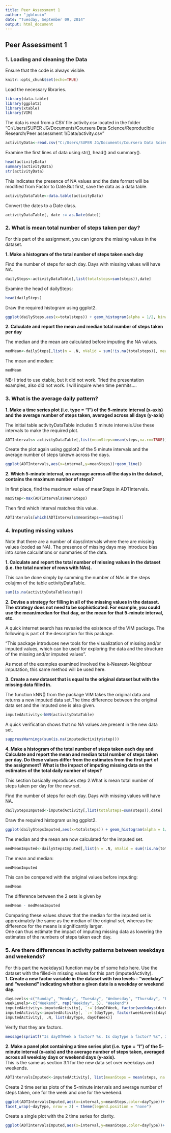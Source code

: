 ```yaml
---
title: Peer Assessment 1
author: "jgblouin"
date: "Tuesday, September 09, 2014"
output: html_document
---
```

## Peer Assessment 1

### 1. Loading and cleaning the Data

Ensure that the code is always visible.
```r
knitr::opts_chunk$set(echo=TRUE)
```

Load the necessary libraries.
```r
library(data.table)
library(ggplot2)
library(xtable)
library(VIM)
```
The data is read from a CSV file activity.csv located in the folder "C:/Users/SUPER JG/Documents/Coursera Data Science/Reproducible Research/Peer assessment 1/Data/activity.csv"

```r
activityData<-read.csv("C:/Users/SUPER JG/Documents/Coursera Data Science/ReproducibleResearch/Peer assessment 1/Data/activity.csv")
```
Examine the first lines of data using str(), head() and summary().
```r
head(activityData)
summary(activityData)
str(activityData)
```

This indicates the presence of NA values and the date format will be modified from Factor to Date.But first, save the data as a data table.
```r
activityDataTable<-data.table(activityData)
```
Convert the dates to a Date class.
```r
activityDataTable[, date := as.Date(date)]
```
### 2. What is mean total number of steps taken per day?

For this part of the assignment, you can ignore the missing values in the dataset.

**1. Make a histogram of the total number of steps taken each day**

Find the number of steps for each day. Days with missing values will have NA.
```r
dailySteps<-activityDataTable[,list(totalsteps=sum(steps)),date]
```
Examine the head of dailySteps:
```r
head(dailySteps)
```
Draw the required histogram using ggplot2.
```r
ggplot(dailySteps,aes(x=totalsteps)) + geom_histogram(alpha = 1/2, binwidth = 1000)
```

**2. Calculate and report the mean and median total number of steps taken per day**

The median and the mean are calculated before imputing the NA values.
```r
medMean<-dailySteps[,list(n = .N, nValid = sum(!is.na(totalsteps)), mean = mean(totalsteps,na.rm = TRUE), median = median(totalsteps, na.rm = TRUE))]
```
The mean and median:
```r
medMean
```
NB: I tried to use xtable, but it did not work. Tried the presentation examples, also did not work. I will inquire when time permits....

### 3. What is the average daily pattern?

**1. Make a time series plot (i.e. type = "l") of the 5-minute interval (x-axis) and the average number of steps taken, averaged across all days (y-axis)**

The initial table activityDataTable includes 5 minute intervals.Use these intervals to make the required plot.
```r
ADTIntervals<-activityDataTable[,list(meanSteps=mean(steps,na.rm=TRUE)),interval]
```
Create the plot again using ggplot2 of the 5 minute intervals and the average number of steps takewn across the days.
```r
ggplot(ADTIntervals,aes(x=interval,y=meanSteps))+geom_line()
```

**2. Which 5-minute interval, on average across all the days in the dataset, contains the maximum number of steps?**

In first place, find the maximum value of meanSteps in ADTIntervals.
```r
maxStep<-max(ADTIntervals$meanSteps)
```
Then find which interval matches this value.
```r
ADTIntervals[which(ADTIntervals$meanSteps==maxStep)]
```
### 4. Imputing missing values

Note that there are a number of days/intervals where there are missing values (coded as NA). The presence of missing days may introduce bias into some calculations or summaries of the data.

**1. Calculate and report the total number of missing values in the dataset (i.e. the total number of rows with NAs).**

This can be done simply by summing the number of NAs in the steps colujmn of the table activityDataTable.
```r
sum(is.na(activityDataTable$step))
```

**2. Devise a strategy for filling in all of the missing values in the dataset. The strategy does not need to be sophisticated. For example, you could use the mean/median for that day, or the mean for that 5-minute interval, etc.**

A quick internet search has revealed the existence of the VIM package.
The following is part of the description for this package.   

"This package introduces new tools for the visualization of missing
and/or imputed values, which can be used for exploring the data and the
structure of the missing and/or imputed values".

As most of the examples examined involved the k-Nearest-Neighbour imputation, this same method will be used here. 

**3. Create a new dataset that is equal to the original dataset but with the missing data filled in.**

The function kNN() from the package VIM takes the original data and returns a new imputed data set.The time difference between the original data set and the imputed one is also given.

```r
imputedActivity<-kNN(activityDataTable)
```

A quick verification shows that no NA values are present in the new data set.
```r
suppressWarnings(sum(is.na(imputedActivity$step)))
```

**4. Make a histogram of the total number of steps taken each day and Calculate and report the mean and median total number of steps taken per day. Do these values differ from the estimates from the first part of the assignment? What is the impact of imputing missing data on the estimates of the total daily number of steps?**

This section basically reproduces step 2.What is mean total number of steps taken per day for the new set.

Find the number of steps for each day. Days with missing values will have NA.
```r
dailyStepsImputed<-imputedActivity[,list(totalsteps=sum(steps)),date]
```

Draw the required histogram using ggplot2.
```r
ggplot(dailyStepsImputed,aes(x=totalsteps)) + geom_histogram(alpha = 1/2, binwidth = 1000)
```

The median and the mean are now calculated for the imputed set.
```r
medMeanImputed<-dailyStepsImputed[,list(n = .N, nValid = sum(!is.na(totalsteps)), mean = mean(totalsteps,na.rm = TRUE), median = median(totalsteps, na.rm = TRUE))]
```
The mean and median:
```r
medMeanImputed
```
This can be compared with the original values before imputing:
```r
medMean
```
The difference between the 2 sets is given by
```r
medMean - medMeanImputed
```

Comparing these values shows that the median for the imputed set is approximately the same as the median of the original set, whereas the difference for the means is significantly larger.  
One can thus estimate the impact of imputing missing data as lowering the estimates of the numbers of steps taken each day.

### 5. Are there differences in activity patterns between weekdays and weekends?

For this part the weekdays() function may be of some help here. Use the dataset with the filled-in missing values for this part (imputedActivity).  
**1. Create a new factor variable in the dataset with two levels -- "weekday" and "weekend" indicating whether a given date is a weekday or weekend day.**
```r
dayLevels<-c("Sunday", "Monday", "Tuesday", "Wednesday", "Thursday", "Friday",   "Saturday")
weekLevels<-c("Weekend", rep("Weekday", 5), "Weekend")
imputedActivity<-imputedActivity[, `:=`(dayOfWeek, factor(weekdays(date), levels = dayLevels))]
imputedActivity<-imputedActivity[, `:=`(dayType, factor(weekLevels[dayOfWeek]))]
imputedActivity[, .N, list(dayType, dayOfWeek)]
```
Verify that they are factors.
```r
message(sprintf("Is dayOfWeek a factor? %s. Is dayType a factor? %s", is.factor(imputedActivity$dayOfWeek),is.factor(imputedActivity$dayType)))
```
**2. Make a panel plot containing a time series plot (i.e. type = "l") of the 5-minute interval (x-axis) and the average number of steps taken, averaged across all weekday days or weekend days (y-axis).**  
This is the same as section 3.1 for the new data set over weekdays and weekends.
```r
ADTIntervalsImputed<-imputedActivity[, list(meanSteps = mean(steps, na.rm = TRUE)), list(dayType, interval)]
```

Create 2 time series plots of the 5-minute intervals and average number of steps taken, one for the week and one for the weekend.
```r
ggplot(ADTIntervalsImputed,aes(x=interval,y=meanSteps,color=dayType))+ geom_line() + 
facet_wrap(~dayType, nrow = 2) + theme(legend.position = "none")
```

Create a single plot with the 2 time series for clarity.
```r
ggplot(ADTIntervalsImputed,aes(x=interval,y=meanSteps,color=dayType))+ geom_line()
```



